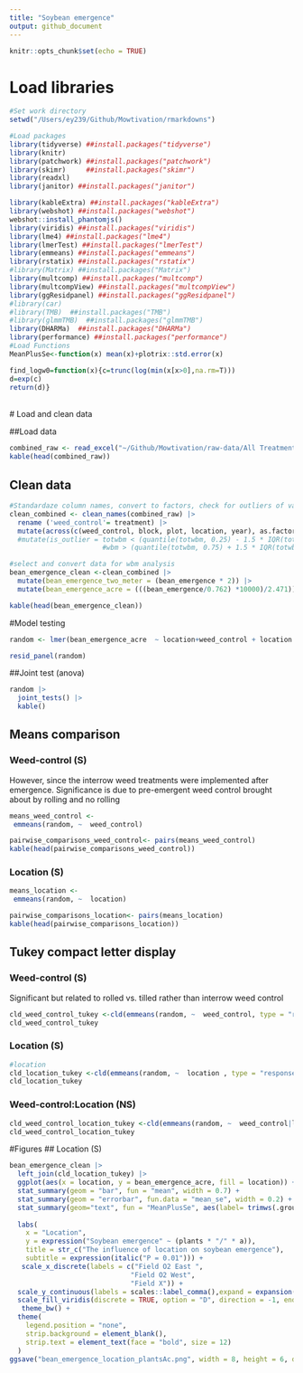 ```yaml
---
title: "Soybean emergence"
output: github_document
---
```


```r
knitr::opts_chunk$set(echo = TRUE)
```
# Load libraries

```r
#Set work directory
setwd("/Users/ey239/Github/Mowtivation/rmarkdowns")

#Load packages 
library(tidyverse) ##install.packages("tidyverse")
library(knitr)
library(patchwork) ##install.packages("patchwork")
library(skimr)     ##install.packages("skimr")
library(readxl)
library(janitor) ##install.packages("janitor")

library(kableExtra) ##install.packages("kableExtra")
library(webshot) ##install.packages("webshot")
webshot::install_phantomjs()
library(viridis) ##install.packages("viridis")
library(lme4) ##install.packages("lme4")
library(lmerTest) ##install.packages("lmerTest")
library(emmeans) ##install.packages("emmeans")
library(rstatix) ##install.packages("rstatix")
#library(Matrix) ##install.packages("Matrix")
library(multcomp) ##install.packages("multcomp")
library(multcompView) ##install.packages("multcompView")
library(ggResidpanel) ##install.packages("ggResidpanel")
#library(car)
#library(TMB)  ##install.packages("TMB")
#library(glmmTMB)  ##install.packages("glmmTMB")
library(DHARMa)  ##install.packages("DHARMa")
library(performance) ##install.packages("performance")
#Load Functions
MeanPlusSe<-function(x) mean(x)+plotrix::std.error(x)

find_logw0=function(x){c=trunc(log(min(x[x>0],na.rm=T)))
d=exp(c)
return(d)}
```
<br>
# Load and clean data

##Load data

``` r
combined_raw <- read_excel("~/Github/Mowtivation/raw-data/All Treatments/combined_raw.xlsx")
kable(head(combined_raw))

```
## Clean data
```r
#Standardaze column names, convert to factors, check for outliers of variable**
clean_combined <- clean_names(combined_raw) |>  
  rename ('weed_control'= treatment) |> 
  mutate(across(c(weed_control, block, plot, location, year), as.factor)) #|> 
  #mutate(is_outlier = totwbm < (quantile(totwbm, 0.25) - 1.5 * IQR(totwbm)) |
                       #wbm > (quantile(totwbm, 0.75) + 1.5 * IQR(totwbm)))

#select and convert data for wbm analysis
bean_emergence_clean <-clean_combined |>              
  mutate(bean_emergence_two_meter = (bean_emergence * 2)) |> 
  mutate(bean_emergence_acre = (((bean_emergence/0.762) *10000)/2.471))

kable(head(bean_emergence_clean)) 
```

#Model testing

```r
random <- lmer(bean_emergence_acre  ~ location+weed_control + location:weed_control +(1|location:block) , data = bean_emergence_clean)

resid_panel(random)
```

##Joint test (anova)
```r
random |> 
  joint_tests() |> 
  kable()  
```

## Means comparison
### Weed-control (S)
However, since the interrow weed treatments were implemented after emergence. Significance is due to pre-emergent weed control brought about by rolling and no rolling

```r
means_weed_control <- 
 emmeans(random, ~  weed_control)

pairwise_comparisons_weed_control<- pairs(means_weed_control) 
kable(head(pairwise_comparisons_weed_control))
```
### Location (S)


```r
means_location <- 
 emmeans(random, ~  location)

pairwise_comparisons_location<- pairs(means_location) 
kable(head(pairwise_comparisons_location))
```
## Tukey compact letter display

### Weed-control (S)

Significant but related to rolled vs. tilled rather than interrow weed control
```r

cld_weed_control_tukey <-cld(emmeans(random, ~  weed_control, type = "response"), Letters = letters, sort = TRUE, reversed=TRUE)
cld_weed_control_tukey
```


### Location (S)
```r
#location
cld_location_tukey <-cld(emmeans(random, ~  location , type = "response"), Letters = letters, sort = TRUE, reversed=TRUE)
cld_location_tukey
```
### Weed-control:Location (NS)
```r
cld_weed_control_location_tukey <-cld(emmeans(random, ~  weed_control|location, type = "response"), Letters = letters, sort = TRUE, reversed=TRUE)
cld_weed_control_location_tukey
```

#Figures
## Location (S)

```r
bean_emergence_clean |> 
  left_join(cld_location_tukey) |> 
  ggplot(aes(x = location, y = bean_emergence_acre, fill = location)) +
  stat_summary(geom = "bar", fun = "mean", width = 0.7) +
  stat_summary(geom = "errorbar", fun.data = "mean_se", width = 0.2) +
  stat_summary(geom="text", fun = "MeanPlusSe", aes(label= trimws(.group)),size=6.5,vjust=-0.5) +
  
  labs(
    x = "Location",
    y = expression("Soybean emergence" ~ (plants * "/" * a)),
    title = str_c("The influence of location on soybean emergence"),
    subtitle = expression(italic("P = 0.01"))) +
   scale_x_discrete(labels = c("Field O2 East ",
                              "Field O2 West",
                              "Field X")) +
  scale_y_continuous(labels = scales::label_comma(),expand = expansion(mult = c(0.05, 0.3))) +
  scale_fill_viridis(discrete = TRUE, option = "D", direction = -1, end = 0.9, begin = 0.1) +
   theme_bw() +
  theme(
    legend.position = "none",
    strip.background = element_blank(),
    strip.text = element_text(face = "bold", size = 12)
  )
ggsave("bean_emergence_location_plantsAc.png", width = 8, height = 6, dpi = 300)
```
